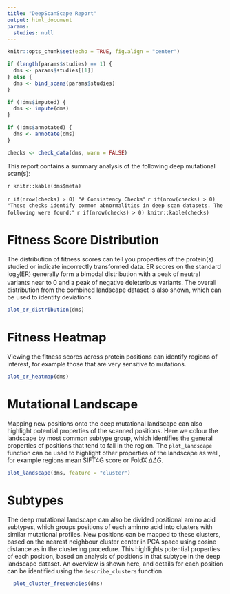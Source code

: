 ```yaml
---
title: "DeepScanScape Report"
output: html_document
params:
  studies: null
---
```


```r
knitr::opts_chunk$set(echo = TRUE, fig.align = "center")
```

```r
if (length(params$studies) == 1) {
  dms <- params$studies[[1]]
} else {
  dms <- bind_scans(params$studies)
}

if (!dms$imputed) {
  dms <- impute(dms)
}

if (!dms$annotated) {
  dms <- annotate(dms)
}

checks <- check_data(dms, warn = FALSE)
```

This report contains a summary analysis of the following deep mutational scan(s):

`r knitr::kable(dms$meta)`

`r if(nrow(checks) > 0) "# Consistency Checks"`
`r if(nrow(checks) > 0) "These checks identify common abnormalities in deep scan datasets. The following were found:"`
`r if(nrow(checks) > 0) knitr::kable(checks)`

# Fitness Score Distribution

The distribution of fitness scores can tell you properties of the protein(s) studied or indicate incorrectly transformed data.
ER scores on the standard log<sub>2</sub>(ER) generally form a bimodal distribution with a peak of neutral variants near to 0 and a peak of negative deleterious variants.
The overall distribution from the combined landscape dataset is also shown, which can be used to identify deviations.


```r
plot_er_distribution(dms)
```

# Fitness Heatmap

Viewing the fitness scores across protein positions can identify regions of interest, for example those that are very sensitive to mutations. 

```r
plot_er_heatmap(dms)
```

# Mutational Landscape

Mapping new positions onto the deep mutational landscape can also highlight potential properties of the scanned positions.
Here we colour the landscape by most common subtype group, which identifies the general properties of positions that tend to fall in the region.
The `plot_landscape` function can be used to highlight other properties of the landscape as well, for example regions mean SIFT4G score or FoldX $\Delta\Delta G$.

```r
plot_landscape(dms, feature = "cluster")
```

# Subtypes

The deep mutational landscape can also be divided positional amino acid subtypes, which groups positions of each aminno acid into clusters with similar mutational profiles.
New positions can be mapped to these clusters, based on the nearest neighbour cluster center in PCA space using cosine distance as in the clustering procedure.
This highlights potential properties of each position, based on analysis of positions in that subtype in the deep landscape dataset.
An overview is shown here, and details for each position can be identified using the `describe_clusters` function.

```r
  plot_cluster_frequencies(dms)
```
